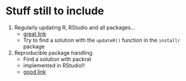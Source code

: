 # Stuff still to include

1) Regularly updating R, RStudio and all packages...
    - [great link](https://bioinfo.umassmed.edu/bootstrappers/bootstrappers-courses/courses/rCourse/Additional_Resources/Updating_R.html)
    - Try to find a solution with the `updateR()` function in the `installr` package
2) Reproducible package handling
    - Find a solution with packrat
    - implemented in RStudio!!
    - [good link](http://rstudio.github.io/packrat/?version=1.1.383&mode=desktop)
